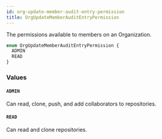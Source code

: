```yaml
---
id: org-update-member-audit-entry-permission
title: OrgUpdateMemberAuditEntryPermission
---
```


The permissions available to members on an Organization.

```graphql
enum OrgUpdateMemberAuditEntryPermission {
  ADMIN
  READ
}
```

### Values

#### `ADMIN`

Can read, clone, push, and add collaborators to repositories.

#### `READ`

Can read and clone repositories.
